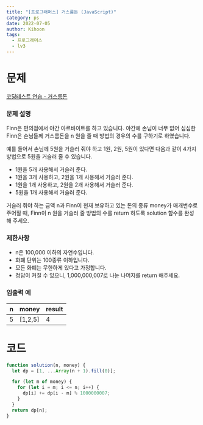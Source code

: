 ```yaml
---
title: "[프로그래머스] 거스름돈 (JavaScript)"
category: ps
date: 2022-07-05
author: Kihoon
tags:
  - 프로그래머스
  - lv3
---
```


# 문제

[코딩테스트 연습 - 거스름돈](https://school.programmers.co.kr/learn/courses/30/lessons/12907)

### 문제 설명

Finn은 편의점에서 야간 아르바이트를 하고 있습니다. 야간에 손님이 너무 없어 심심한 Finn은 손님들께 거스름돈을 n 원을 줄 때 방법의 경우의 수를 구하기로 하였습니다.

예를 들어서 손님께 5원을 거슬러 줘야 하고 1원, 2원, 5원이 있다면 다음과 같이 4가지 방법으로 5원을 거슬러 줄 수 있습니다.

- 1원을 5개 사용해서 거슬러 준다.
- 1원을 3개 사용하고, 2원을 1개 사용해서 거슬러 준다.
- 1원을 1개 사용하고, 2원을 2개 사용해서 거슬러 준다.
- 5원을 1개 사용해서 거슬러 준다.

거슬러 줘야 하는 금액 n과 Finn이 현재 보유하고 있는 돈의 종류 money가 매개변수로 주어질 때, Finn이 n 원을 거슬러 줄 방법의 수를 return 하도록 solution 함수를 완성해 주세요.

### 제한사항

- n은 100,000 이하의 자연수입니다.
- 화폐 단위는 100종류 이하입니다.
- 모든 화폐는 무한하게 있다고 가정합니다.
- 정답이 커질 수 있으니, 1,000,000,007로 나눈 나머지를 return 해주세요.

### 입출력 예

| n   | money   | result |
| --- | ------- | ------ |
| 5   | [1,2,5] | 4      |

# 코드

```jsx
function solution(n, money) {
  let dp = [1, ...Array(n + 1).fill(0)];

  for (let m of money) {
    for (let i = m; i <= n; i++) {
      dp[i] += dp[i - m] % 1000000007;
    }
  }
  return dp[n];
}
```
